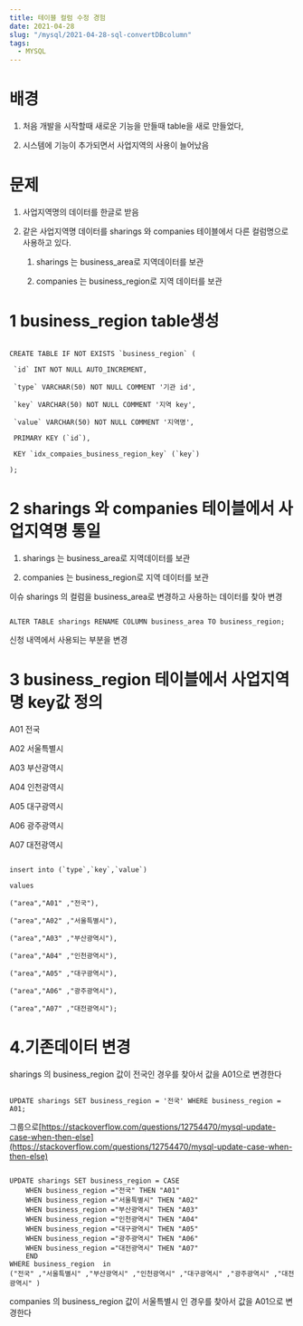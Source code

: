 ```yaml
---
title: 테이블 컬럼 수정 경험
date: 2021-04-28
slug: "/mysql/2021-04-28-sql-convertDBcolumn"
tags:
  - MYSQL
---
```


# 배경



1. 처음 개발을 시작할때 새로운 기능을 만들때 table을 새로 만들었다,

2. 시스템에 기능이 추가되면서 사업지역의 사용이 늘어났음



# 문제



1. 사업지역명의 데이터를 한글로 받음

2. 같은 사업지역명 데이터를 sharings 와 companies 테이블에서 다른 컬럼명으로 사용하고 있다.

    1. sharings 는 business_area로 지역데이터를 보관

    2. companies 는 business_region로 지역 데이터를 보관



# 1 business_region table생성



```

CREATE TABLE IF NOT EXISTS `business_region` (

 `id` INT NOT NULL AUTO_INCREMENT,

 `type` VARCHAR(50) NOT NULL COMMENT '기관 id',

 `key` VARCHAR(50) NOT NULL COMMENT '지역 key',

 `value` VARCHAR(50) NOT NULL COMMENT '지역명',

 PRIMARY KEY (`id`),

 KEY `idx_compaies_business_region_key` (`key`)

);

```

# 2 sharings 와 companies 테이블에서 사업지역명 통일



1. sharings 는 business_area로 지역데이터를 보관

2. companies 는 business_region로 지역 데이터를 보관



이슈 sharings 의 컬럼을 business_area로 변경하고 사용하는 데이터를 찾아 변경



```

ALTER TABLE sharings RENAME COLUMN business_area TO business_region;

```



신청 내역에서 사용되는 부분을 변경



# 3 business_region 테이블에서 사업지역명 key값 정의



A01 전국

A02 서울특별시

A03 부산광역시

A04 인천광역시

A05 대구광역시

A06 광주광역시

A07 대전광역시





```

insert into (`type`,`key`,`value`) 

values 

("area","A01" ,"전국"),

("area","A02" ,"서울특별시"),

("area","A03" ,"부산광역시"),

("area","A04" ,"인천광역시"),

("area","A05" ,"대구광역시"),

("area","A06" ,"광주광역시"),

("area","A07" ,"대전광역시");

```



# 4.기존데이터 변경



sharings 의 business_region 값이 전국인 경우를 찾아서 값을 A01으로 변경한다





```

UPDATE sharings SET business_region = '전국' WHERE business_region = A01;

```



그룹으로[https://stackoverflow.com/questions/12754470/mysql-update-case-when-then-else](https://stackoverflow.com/questions/12754470/mysql-update-case-when-then-else)





```

UPDATE sharings SET business_region = CASE
	WHEN business_region ="전국" THEN "A01"
	WHEN business_region ="서울특별시" THEN "A02"
	WHEN business_region ="부산광역시" THEN "A03"
	WHEN business_region ="인천광역시" THEN "A04"
	WHEN business_region ="대구광역시" THEN "A05"
	WHEN business_region ="광주광역시" THEN "A06"
	WHEN business_region ="대전광역시" THEN "A07"
    END
WHERE business_region  in 
("전국" ,"서울특별시" ,"부산광역시" ,"인천광역시" ,"대구광역시" ,"광주광역시" ,"대전광역시" )

```



companies 의 business_region 값이 서울특별시 인 경우를 찾아서 값을 A01으로 변경한다